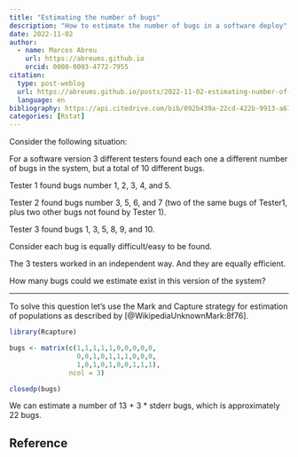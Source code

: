```yaml
---
title: "Estimating the number of bugs"
description: "How to estimate the number of bugs in a software deploy"
date: 2022-11-02
author: 
  - name: Marcos Abreu
    url: https://abreums.github.io
    orcid: 0000-0003-4772-7955
citation:
  type: post-weblog
  url: https://abreums.github.io/posts/2022-11-02-estimating-number-of-bugs/
  language: en
bibliography: https://api.citedrive.com/bib/092b439a-22cd-422b-9913-a61b66c8505d/references.bib?x=eyJpZCI6ICIwOTJiNDM5YS0yMmNkLTQyMmItOTkxMy1hNjFiNjZjODUwNWQiLCAidXNlciI6ICI4MjAiLCAic2lnbmF0dXJlIjogImNlMjYyNmViZmU5MjJlYTcyYmM2YjViOWZkMmE4ZDA0ZWIxMjRiYzA3M2RhY2RlNmUwNzJjODljNmY4ZWY3ZWMifQ==/bibliography.bib
categories: [Rstat]
---
```


Consider the following situation:

For a software version 3 different testers found each one a different number of bugs in the system, but a total of 10 different bugs.

Tester 1 found bugs number 1, 2, 3, 4, and 5.

Tester 2 found bugs number 3, 5, 6, and 7 (two of the same bugs of Tester1, plus two other bugs not found by Tester 1).

Tester 3 found bugs 1, 3, 5, 8, 9, and 10.

Consider each bug is equally difficult/easy to be found.

The 3 testers worked in an independent way. And they are equally efficient.

How many bugs could we estimate exist in this version of the system?

------------------------------------------------------------------------

To solve this question let's use the Mark and Capture strategy for estimation of populations as described by [@WikipediaUnknownMark:8f76].

```r
library(Rcapture)

bugs <- matrix(c(1,1,1,1,1,0,0,0,0,0,
                 0,0,1,0,1,1,1,0,0,0,
                 1,0,1,0,1,0,0,1,1,1), 
               ncol = 3)

closedp(bugs)

```

We can estimate a number of 13 + 3 \* stderr bugs, which is approximately 22 bugs.

## Reference

:::{#refs}
:::



